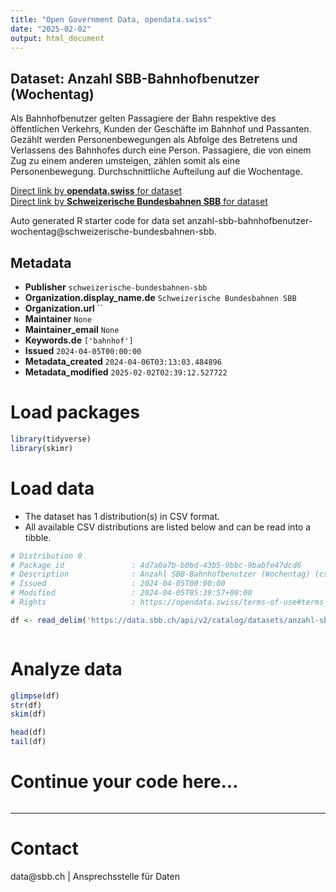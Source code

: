 ```yaml
---
title: "Open Government Data, opendata.swiss"
date: "2025-02-02"
output: html_document
---
```


## Dataset: Anzahl SBB-Bahnhofbenutzer (Wochentag)


Als
  Bahnhofbenutzer gelten Passagiere der Bahn respektive des öffentlichen
  Verkehrs, Kunden der Geschäfte im Bahnhof und Passanten. Gezählt werden
  Personenbewegungen als Abfolge des Betretens und Verlassens des Bahnhofes
  durch eine Person. Passagiere, die von einem Zug zu einem anderen umsteigen,
  zählen somit als eine Personenbewegung. Durchschnittliche Aufteilung auf die Wochentage.

[Direct link by **opendata.swiss** for dataset](https://opendata.swiss/de/dataset/anzahl-sbb-bahnhofbenutzer-wochentag)<br>
[Direct link by **Schweizerische Bundesbahnen SBB** for dataset](https://data.sbb.ch/explore/dataset/anzahl-sbb-bahnhofbenutzer-wochentag/)

Auto generated R starter code for data set anzahl-sbb-bahnhofbenutzer-wochentag@schweizerische-bundesbahnen-sbb.

## Metadata

- **Publisher** `schweizerische-bundesbahnen-sbb`
- **Organization.display_name.de** `Schweizerische Bundesbahnen SBB`
- **Organization.url** ``
- **Maintainer** `None`
- **Maintainer_email** `None`
- **Keywords.de** `['bahnhof']`
- **Issued** `2024-04-05T00:00:00`
- **Metadata_created** `2024-04-06T03:13:03.484896`
- **Metadata_modified** `2025-02-02T02:39:12.527722`


# Load packages

```r

library(tidyverse)
library(skimr)

```

# Load data

-   The dataset has 1 distribution(s) in CSV format.
-   All available CSV distributions are listed below and can be read into a tibble.

```r

# Distribution 0
# Package_id               : 4d7a0a7b-b0bd-43b5-9bbc-9babfe47dcd6
# Description              : Anzahl SBB-Bahnhofbenutzer (Wochentag) (csv)
# Issued                   : 2024-04-05T00:00:00
# Modified                 : 2024-04-05T05:39:57+00:00
# Rights                   : https://opendata.swiss/terms-of-use#terms_by

df <- read_delim('https://data.sbb.ch/api/v2/catalog/datasets/anzahl-sbb-bahnhofbenutzer-wochentag/exports/csv?use_labels=true')



```

# Analyze data

```r

glimpse(df)
str(df)
skim(df)

head(df)
tail(df)

```

# Continue your code here...

```r

```

------------------------------------------------------------------------

# Contact

data@sbb.ch | Ansprechsstelle für Daten
